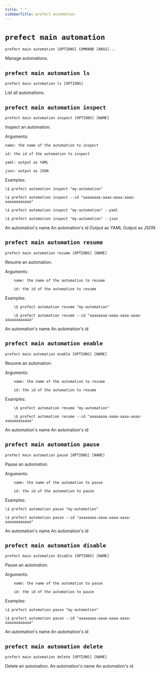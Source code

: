 ```yaml
---
title: " "
sidebarTitle: prefect automation
---
```



# `prefect main automation`



```command
prefect main automation [OPTIONS] COMMAND [ARGS]...
```



<Info>
Manage automations.
</Info>








## `prefect main automation ls`



```command
prefect main automation ls [OPTIONS]
```



<Info>
List all automations.
</Info>








## `prefect main automation inspect`



```command
prefect main automation inspect [OPTIONS] [NAME]
```



<Info>
Inspect an automation.

Arguments:

    name: the name of the automation to inspect

    id: the id of the automation to inspect

    yaml: output as YAML

    json: output as JSON

Examples:

    \$ prefect automation inspect "my-automation"

    \$ prefect automation inspect --id "aaaaaaaa-aaaa-aaaa-aaaa-aaaaaaaaaaaa"

    \$ prefect automation inspect "my-automation" --yaml

    \$ prefect automation inspect "my-automation" --json
</Info>






<AccordionGroup>


<Accordion title="Arguments" defaultOpen>
<ResponseField name="NAME" type="string">
    An automation's name
</ResponseField>
</Accordion>



<Accordion title="Options" defaultOpen>

<ResponseField name="--id">
    An automation's id
</ResponseField>

<ResponseField name="--yaml">
    Output as YAML
</ResponseField>

<ResponseField name="--json">
    Output as JSON
</ResponseField>

</Accordion>

</AccordionGroup>



## `prefect main automation resume`



```command
prefect main automation resume [OPTIONS] [NAME]
```



<Info>
Resume an automation.

Arguments:

        name: the name of the automation to resume

        id: the id of the automation to resume

Examples:

        \$ prefect automation resume "my-automation"

        \$ prefect automation resume --id "aaaaaaaa-aaaa-aaaa-aaaa-aaaaaaaaaaaa"
</Info>






<AccordionGroup>


<Accordion title="Arguments" defaultOpen>
<ResponseField name="NAME" type="string">
    An automation's name
</ResponseField>
</Accordion>



<Accordion title="Options" defaultOpen>

<ResponseField name="--id">
    An automation's id
</ResponseField>

</Accordion>

</AccordionGroup>



## `prefect main automation enable`



```command
prefect main automation enable [OPTIONS] [NAME]
```



<Info>
Resume an automation.

Arguments:

        name: the name of the automation to resume

        id: the id of the automation to resume

Examples:

        \$ prefect automation resume "my-automation"

        \$ prefect automation resume --id "aaaaaaaa-aaaa-aaaa-aaaa-aaaaaaaaaaaa"
</Info>






<AccordionGroup>


<Accordion title="Arguments" defaultOpen>
<ResponseField name="NAME" type="string">
    An automation's name
</ResponseField>
</Accordion>



<Accordion title="Options" defaultOpen>

<ResponseField name="--id">
    An automation's id
</ResponseField>

</Accordion>

</AccordionGroup>



## `prefect main automation pause`



```command
prefect main automation pause [OPTIONS] [NAME]
```



<Info>
Pause an automation.

Arguments:

        name: the name of the automation to pause

        id: the id of the automation to pause

Examples:

    \$ prefect automation pause "my-automation"

    \$ prefect automation pause --id "aaaaaaaa-aaaa-aaaa-aaaa-aaaaaaaaaaaa"
</Info>






<AccordionGroup>


<Accordion title="Arguments" defaultOpen>
<ResponseField name="NAME" type="string">
    An automation's name
</ResponseField>
</Accordion>



<Accordion title="Options" defaultOpen>

<ResponseField name="--id">
    An automation's id
</ResponseField>

</Accordion>

</AccordionGroup>



## `prefect main automation disable`



```command
prefect main automation disable [OPTIONS] [NAME]
```



<Info>
Pause an automation.

Arguments:

        name: the name of the automation to pause

        id: the id of the automation to pause

Examples:

    \$ prefect automation pause "my-automation"

    \$ prefect automation pause --id "aaaaaaaa-aaaa-aaaa-aaaa-aaaaaaaaaaaa"
</Info>






<AccordionGroup>


<Accordion title="Arguments" defaultOpen>
<ResponseField name="NAME" type="string">
    An automation's name
</ResponseField>
</Accordion>



<Accordion title="Options" defaultOpen>

<ResponseField name="--id">
    An automation's id
</ResponseField>

</Accordion>

</AccordionGroup>



## `prefect main automation delete`



```command
prefect main automation delete [OPTIONS] [NAME]
```



<Info>
Delete an automation.
</Info>






<AccordionGroup>


<Accordion title="Arguments" defaultOpen>
<ResponseField name="NAME" type="string">
    An automation's name
</ResponseField>
</Accordion>



<Accordion title="Options" defaultOpen>

<ResponseField name="--id">
    An automation's id
</ResponseField>

</Accordion>

</AccordionGroup>
